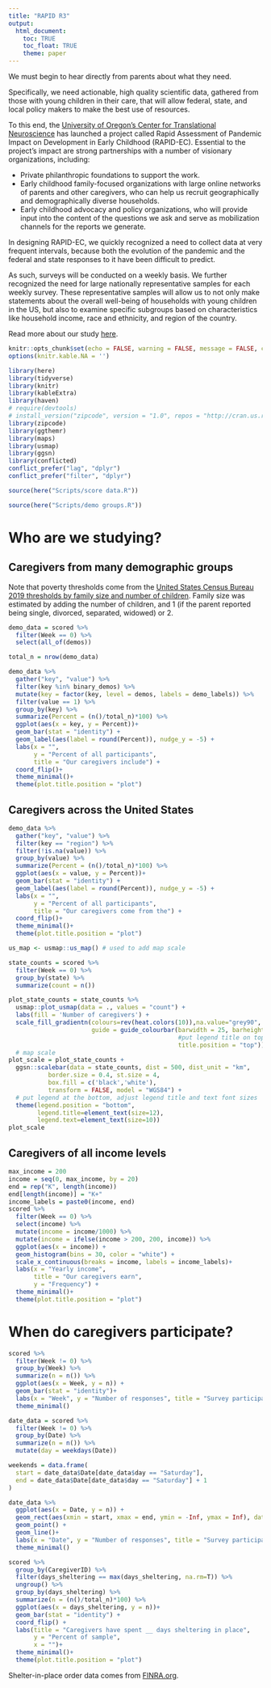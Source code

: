 ```yaml
---
title: "RAPID R3"
output: 
  html_document:
    toc: TRUE
    toc_float: TRUE
    theme: paper
---
```


We must begin to hear directly from parents about what they need.

Specifically, we need actionable, high quality scientific data, gathered from those with young children in their care, that will allow federal, state, and local policy makers to make the best use of resources.

To this end, the [University of Oregon’s Center for Translational Neuroscience](https://ctn.uoregon.edu/) has launched a project called Rapid Assessment of Pandemic Impact on Development in Early Childhood (RAPID-EC).
Essential to the project’s impact are strong partnerships with a number of visionary organizations, including:

- Private philanthropic foundations to support the work.
- Early childhood family-focused organizations with large online networks of parents and other caregivers, who can help us recruit geographically and demographically diverse households.
- Early childhood advocacy and policy organizations, who will provide input into the content of the questions we ask and serve as mobilization channels for the reports we generate.

In designing RAPID-EC, we quickly recognized a need to collect data at very frequent intervals, because both the evolution of the pandemic and the federal and state responses to it have been difficult to predict.

As such, surveys will be conducted on a weekly basis.
We further recognized the need for large nationally representative samples for each weekly survey. These representative samples will allow us to not only make statements about the overall well-being of households with young children in the US, but also to examine specific subgroups based on characteristics like household income, race and ethnicity, and region of the country. 

Read more about our study [here](https://medium.com/rapid-ec-project). 


```r
knitr::opts_chunk$set(echo = FALSE, warning = FALSE, message = FALSE, cache = TRUE)
options(knitr.kable.NA = '')
```

```r
library(here)
library(tidyverse)
library(knitr)
library(kableExtra)
library(haven)
# require(devtools)
# install_version("zipcode", version = "1.0", repos = "http://cran.us.r-project.org")
library(zipcode)
library(ggthemr)
library(maps)
library(usmap)
library(ggsn)
library(conflicted)
conflict_prefer("lag", "dplyr")
conflict_prefer("filter", "dplyr")
```

```r
source(here("Scripts/score data.R"))
```


```r
source(here("Scripts/demo groups.R"))
```

# Who are we studying?

## Caregivers from many demographic groups

Note that poverty thresholds come from the [United States Census Bureau 2019 thresholds by family size and number of children](https://www.census.gov/data/tables/time-series/demo/income-poverty/historical-poverty-thresholds.html). Family size was estimated by adding the number of children, and 1 (if the parent reported being single, divorced, separated, widowed) or 2. 

```r
demo_data = scored %>%
  filter(Week == 0) %>%
  select(all_of(demos))

total_n = nrow(demo_data)

demo_data %>%
  gather("key", "value") %>%
  filter(key %in% binary_demos) %>%
  mutate(key = factor(key, level = demos, labels = demo_labels)) %>%
  filter(value == 1) %>%
  group_by(key) %>%
  summarize(Percent = (n()/total_n)*100) %>%
  ggplot(aes(x = key, y = Percent))+
  geom_bar(stat = "identity") +
  geom_label(aes(label = round(Percent)), nudge_y = -5) +
  labs(x = "",
       y = "Percent of all participants", 
       title = "Our caregivers include") +
  coord_flip()+
  theme_minimal()+
  theme(plot.title.position = "plot")

```

## Caregivers across the United States

```r
demo_data %>%
  gather("key", "value") %>%
  filter(key == "region") %>%
  filter(!is.na(value)) %>%
  group_by(value) %>%
  summarize(Percent = (n()/total_n)*100) %>%
  ggplot(aes(x = value, y = Percent))+
  geom_bar(stat = "identity") +
  geom_label(aes(label = round(Percent)), nudge_y = -5) +
  labs(x = "",
       y = "Percent of all participants", 
       title = "Our caregivers come from the") +
  coord_flip()+
  theme_minimal()+
  theme(plot.title.position = "plot")

us_map <- usmap::us_map() # used to add map scale

state_counts = scored %>%
  filter(Week == 0) %>%
  group_by(state) %>%
  summarize(count = n()) 

plot_state_counts = state_counts %>%
  usmap::plot_usmap(data = ., values = "count") +
  labs(fill = 'Number of caregivers') + 
  scale_fill_gradientn(colours=rev(heat.colors(10)),na.value="grey90",
                       guide = guide_colourbar(barwidth = 25, barheight = 0.4,
                                               #put legend title on top of legend
                                               title.position = "top")) 
  # map scale
plot_scale = plot_state_counts + 
  ggsn::scalebar(data = state_counts, dist = 500, dist_unit = "km",
           border.size = 0.4, st.size = 4,
           box.fill = c('black','white'),
           transform = FALSE, model = "WGS84") + 
  # put legend at the bottom, adjust legend title and text font sizes
  theme(legend.position = "bottom",
        legend.title=element_text(size=12), 
        legend.text=element_text(size=10))
plot_scale
```

## Caregivers of all income levels

```r
max_income = 200
income = seq(0, max_income, by = 20)
end = rep("K", length(income))
end[length(income)] = "K+"
income_labels = paste0(income, end)
scored %>%
  filter(Week == 0) %>%
  select(income) %>% 
  mutate(income = income/1000) %>%
  mutate(income = ifelse(income > 200, 200, income)) %>%
  ggplot(aes(x = income)) +
  geom_histogram(bins = 30, color = "white") +
  scale_x_continuous(breaks = income, labels = income_labels)+
  labs(x = "Yearly income",
       title = "Our caregivers earn",
       y = "Frequency") +
  theme_minimal()+
  theme(plot.title.position = "plot")
```

# When do caregivers participate?

```r
scored %>%
  filter(Week != 0) %>%
  group_by(Week) %>%
  summarize(n = n()) %>%
  ggplot(aes(x = Week, y = n)) +
  geom_bar(stat = "identity")+
  labs(x = "Week", y = "Number of responses", title = "Survey participation by week") +
  theme_minimal()

date_data = scored %>%
  filter(Week != 0) %>%
  group_by(Date) %>%
  summarize(n = n()) %>%
  mutate(day = weekdays(Date)) 

weekends = data.frame(
  start = date_data$Date[date_data$day == "Saturday"],
  end = date_data$Date[date_data$day == "Saturday"] + 1
)

date_data %>%
  ggplot(aes(x = Date, y = n)) +
  geom_rect(aes(xmin = start, xmax = end, ymin = -Inf, ymax = Inf), data = weekends, fill = "yellow", inherit.aes = F) +
  geom_point() +
  geom_line()+
  labs(x = "Date", y = "Number of responses", title = "Survey participation by day") +
  theme_minimal()
```

```r
scored %>%
  group_by(CaregiverID) %>%
  filter(days_sheltering == max(days_sheltering, na.rm=T)) %>%
  ungroup() %>%
  group_by(days_sheltering) %>%
  summarize(n = (n()/total_n)*100) %>%
  ggplot(aes(x = days_sheltering, y = n))+
  geom_bar(stat = "identity") +
  coord_flip() +
  labs(title = "Caregivers have spent __ days sheltering in place",
       y = "Percent of sample",
       x = "")+
  theme_minimal()+
  theme(plot.title.position = "plot")
```

Shelter-in-place order data comes from [FINRA.org](https://www.finra.org/rules-guidance/key-topics/covid-19/shelter-in-place).
